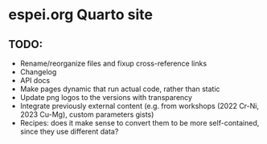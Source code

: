 # espei.org Quarto site

## TODO:
- Rename/reorganize files and fixup cross-reference links
- Changelog
- API docs
- Make pages dynamic that run actual code, rather than static
- Update png logos to the versions with transparency
- Integrate previously external content (e.g. from workshops (2022 Cr-Ni, 2023 Cu-Mg), custom parameters gists)
- Recipes: does it make sense to convert them to be more self-contained, since they use different data?